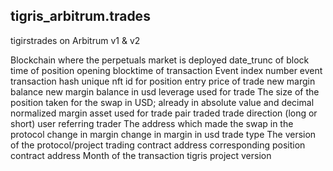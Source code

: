 ## tigris_arbitrum.trades 
tigirstrades on Arbitrum v1 &amp; v2


<ParamField path="blockchain">
Blockchain where the perpetuals market is deployed
</ParamField>
<ParamField path="day">
date_trunc of block time of position opening
</ParamField>
<ParamField path="evt_block_time">
blocktime of transaction
</ParamField>
<ParamField path="evt_index">
Event index number
</ParamField>
<ParamField path="evt_tx_hash">
event transaction hash
</ParamField>
<ParamField path="position_id">
unique nft id for position
</ParamField>
<ParamField path="price">
entry price of trade
</ParamField>
<ParamField path="new_margin">
new margin balance
</ParamField>
<ParamField path="new_margin_usd">
new margin balance in usd
</ParamField>
<ParamField path="leverage">
leverage used for trade
</ParamField>
<ParamField path="volume_usd">
The size of the position taken for the swap in USD; already in absolute value and decimal normalized
</ParamField>
<ParamField path="margin_asset">
margin asset used for trade
</ParamField>
<ParamField path="pair">
pair traded
</ParamField>
<ParamField path="direction">
trade direction (long or short)
</ParamField>
<ParamField path="referral">
user referring trader
</ParamField>
<ParamField path="trader">
The address which made the swap in the protocol
</ParamField>
<ParamField path="margin_change">
change in margin
</ParamField>
<ParamField path="margin_change_usd">
change in margin in usd
</ParamField>
<ParamField path="trade_type">
trade type
</ParamField>
<ParamField path="version">
The version of the protocol/project
</ParamField>
<ParamField path="project_contract_address">
trading contract address
</ParamField>
<ParamField path="positions_contract">
corresponding position contract address
</ParamField>
<ParamField path="block_month">
Month of the transaction
</ParamField>
<ParamField path="protocol_version">
tigris project version 
</ParamField>
